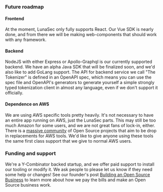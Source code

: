 <!--
  ~ Copyright by LunaSec (owned by Refinery Labs, Inc)
  ~
  ~ Licensed under the Creative Commons Attribution-ShareAlike 4.0 International
  ~ (the "License"); you may not use this file except in compliance with the
  ~ License. You may obtain a copy of the License at
  ~
  ~ https://creativecommons.org/licenses/by-sa/4.0/legalcode
  ~
  ~ See the License for the specific language governing permissions and
  ~ limitations under the License.
  ~
-->
### Future roadmap
#### Frontend
At the moment, LunaSec only fully supports React. Our Vue SDK is nearly done, and from there we will be making web-components that should
work with any framework.
#### Backend
NodeJS with either Express or Apollo-Graphql is our currently supported backend. We have an alpha Java SDK that will be finalized soon,
and we'd also like to add GoLang support. The API for backend service we call "The Tokenizer" is defined in an OpenAPI spec,
which means you can use the spec file and OpenAPI's generators to generate yourself a simple strongly typed tokenization
client in almost any language, even if we don't support it officially.
#### Dependence on AWS
We are using AWS specific tools pretty heavily. It's not necessary to have an entire app running on AWS,
just the LunaSec parts. This may still be too much Amazon for some users, and we are not great fans of lock-in, either.
There is a [massive community](https://github.com/guenter/aws-oss-alternatives) of Open Source projects that aim to be drop
in replacements for AWS tools. We'd like to give anyone using these tools the same first class support that we give
to normal AWS users.

### Funding and support
We're a Y-Combinator backed startup, and we offer paid support to install our tooling or modify it. We ask people to please let us
know if they need some help or changes! See our founder's post
[Building an Open Source Business](/blog/how-to-build-an-open-source-business-in-2021-part-1) to learn more about how we pay the bills
and make an Open Source business work.
